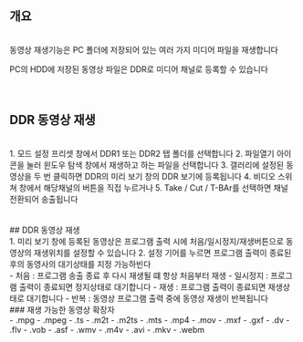 ## 개요
<br/>
동영상 재생기능은 PC 폴더에 저장되어 있는 여러 가지 미디어 파일을 재생합니다

PC의 HDD에 저장된 동영상 파일은 DDR로 미디어 채널로 등록할 수 있습니다
<br/>
<br/>
<br/>
## DDR 동영상 재생
<br/>
1. 모드 설정 프리셋 창에서 DDR1 또는 DDR2 탭 폴더를 선택합니다
2. 파일열기 아이콘을 눌러 윈도우 탐색 창에서 재생하고 하는 파일을 선택합니다
3. 갤러리에 설정된 동영상을 두 번 클릭하면 DDR의 미리 보기 창의 DDR 보기에 등록됩니다
4. 비디오 스위쳐 창에서 해당채널의 버튼을 직접 누르거나
5. Take / Cut / T-BAr를 선택하면 채널 전환되어 송출됩니다
<br/>
<br/>
<br/>
## DDR 동영상 재생
<br/>
1. 미리 보기 창에 등록된 동영상은 프로그램 출력 시에 처음/일시정지/재생버튼으로 동영상의 재생위치를 설정할 수 있습니다
2. 설정 기어를 누르면 프로그램 출력이 종료된 후의 동영사의 대기상태를 지정 가능하빈다
<br/>
- 처음 : 프로그램 송출 종료 후 다시 재생될 떄 항상 처음부터 재생
- 일시정지 : 프로그램 출력이 종료되면 정지상태로 대기합니다
- 재생 : 프로그램 출력이 종료되면 재생상태로 대기합니다
- 반복 : 동영상 프로그램 출력 중에 동영상 재생이 반복됩니다
<br/>
### 재생 가능한 동영상 확장자
<br/>
- .mpg
- .mpeg
- .ts
- .m2t
- .m2ts
- .mts
- .mp4
- .mov
- .mxf
- .gxf
- .dv
- .flv
- .vob
- .asf
- .wmv
- .m4v
- .avi
- .mkv
- .webm
<br/>
<br/>
<br/>